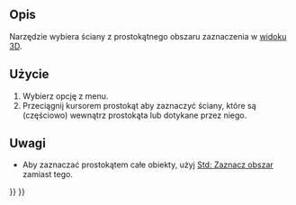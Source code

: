 <languages/>

{{Docnav/pl
|[[Part_Defeaturing/pl|Usuwanie cech]]
|[[Part_ShapeFromMesh/pl|Kształt z siatki]]
|[[Part_Workbench/pl|środowisko pracy Część]]
|IconL=Part_Defeaturing.svg
|IconR=Part_ShapeFromMesh.svg
|IconC=Workbench_Part.svg
}}

{{GuiCommand/pl
|Name=Part BoxSelection
|Name/pl=Część: Zaznacz obszarem
|MenuLocation=Część → Zaznacz obszarem
|Workbenches=[[Part_Workbench/pl|Część]]
|Version=0.18
|SeeAlso=[[Std_BoxSelection/pl|Zaznacz obszar]], [[Std_BoxElementSelection/pl|Wybór elementów ramką zaznaczenia]]
}}

<span id="Description"></span>
==Opis==

Narzędzie {{Button|[[Image:Part_BoxSelection.svg|16px]] '''Zaznacz obszarem'''}} wybiera ściany z prostokątnego obszaru zaznaczenia w [[3D_view/pl|widoku 3D]].

<span id="Usage"></span>
==Użycie== 

# Wybierz opcję {{MenuCommand|Część → [[Image:Part_BoxSelection.svg|16px]] Zaznacz obszarem}} z menu.
# Przeciągnij kursorem prostokąt aby zaznaczyć ściany, które są (częściowo) wewnątrz prostokąta lub dotykane przez niego.

<span id="Notes"></span>
==Uwagi==

* Aby zaznaczać prostokątem całe obiekty, użyj [[Std BoxSelection/pl|Std: Zaznacz obszar]] zamiast tego.


{{Docnav/pl
|[[Part_Defeaturing/pl|Usuwanie cech]]
|[[Part_ShapeFromMesh/pl|Kształt z siatki]]
|[[Part_Workbench/pl|środowisko pracy Część]]
|IconL=Part_Defeaturing.svg
|IconR=Part_ShapeFromMesh.svg
|IconC=Workbench_Part.svg
}}

{{Part_Tools_navi{{#translation:}}}}
{{Userdocnavi{{#translation:}}}}